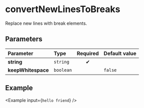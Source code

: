 
# convertNewLinesToBreaks

Replace new lines with break elements.

## Parameters

| Parameter          | Type      | Required | Default value |
| :----------------- | :-------- | :------: | :------------ |
| **string**         | `string`  |    ✔     |               |
| **keepWhitespace** | `boolean` |          | `false`       |

## Example

<Example input={`hello
    friend`} />
